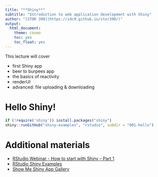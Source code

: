 ```yaml
---
title: "**Shiny**"
subtitle: "Introduction to web application development with Shiny"
author: "[STOR 390](https://idc9.github.io/stor390/)"
output:
  html_document:
    theme: cosmo
    toc: yes
    toc_float: yes
---
```




This lecture will cover

- first Shiny app
- beer to burpees app
- the basics of reactivity
- renderUI
- advanced: file uploading & downloading


# **Hello Shiny!**

```r
if (!require('shiny')) install.packages("shiny")
shiny::runGitHub("shiny-examples", "rstudio", subdir = "001-hello")
```



# **Additional materials**

* [RStudio Webinar - How to start with Shiny – Part 1](https://www.rstudio.com/resources/webinars/how-to-start-with-shiny-part-1/)
* [RStudio Shiny Examples](https://github.com/rstudio/shiny-examples)
* [Show Me Shiny App Gallery](https://www.showmeshiny.com/)